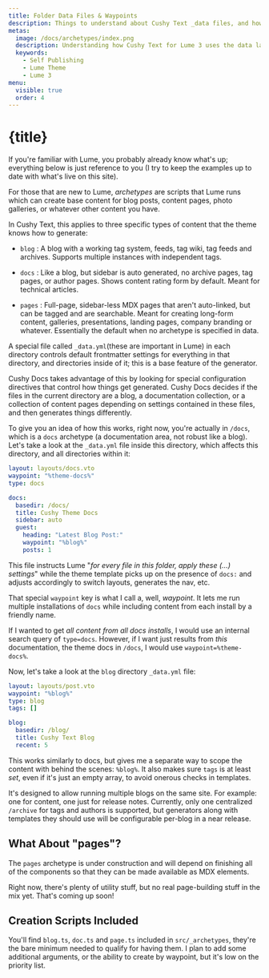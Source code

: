 ```yaml
---
title: Folder Data Files & Waypoints
description: Things to understand about Cushy Text _data files, and how they affect directories.
metas:
  image: /docs/archetypes/index.png
  description: Understanding how Cushy Text for Lume 3 uses the data layer to control page generation.
  keywords:
    - Self Publishing
    - Lume Theme
    - Lume 3 
menu:
  visible: true
  order: 4
---
```


# {title}

If you're familiar with Lume, you probably already know what's up; everything
below is just reference to you (I try to keep the examples up to date with 
what's live on this site).

For those that are new to Lume, _archetypes_ are scripts that Lume runs which can 
create base content for blog posts, content pages, photo galleries, or whatever other
content you have. 

In Cushy Text, this applies to three specific types of content that the theme knows
how to generate:

 - `blog` : A blog with a working tag system, feeds, tag wiki, tag feeds and 
    archives. Supports multiple instances with independent tags.

 - `docs` : Like a blog, but sidebar is auto generated, no archive pages, 
   tag pages, or author pages. Shows content rating form by default. Meant
   for technical articles.

 - `pages` : Full-page, sidebar-less MDX pages that aren't auto-linked, but
    can be tagged and are searchable. Meant for creating long-form content, 
    galleries, presentations, landing pages, company branding or whatever.
    Essentially the default when no archetype is specified in data.

A special file called `_data.yml`(these are important in Lume) in each directory 
controls default frontmatter settings for everything in that directory, and directories 
inside of it; this is a base feature of the generator.

Cushy Docs takes advantage of this by looking for special configuration directives 
that control how things get generated. Cushy Docs decides if the files in the current 
directory are a blog, a documentation collection, or a collection of content pages 
depending on settings contained in these files, and then generates things differently. 

To give you an idea of how this works, right now, you're actually in `/docs`,
which is a `docs` archetype (a documentation area, not robust like a blog). 
Let's take a look at the `_data.yml` file inside this directory, which affects
this directory, and all directories within it:

```yml
layout: layouts/docs.vto
waypoint: "%theme-docs%"
type: docs

docs:
  basedir: /docs/
  title: Cushy Theme Docs
  sidebar: auto
  guest:
    heading: "Latest Blog Post:"
    waypoint: "%blog%"
    posts: 1
```

This file instructs Lume "_for every file in this folder, apply these (...) settings_"
while the theme template picks up on the presence of `docs:` and adjusts accordingly
to switch layouts, generates the nav, etc. 

That special `waypoint` key is what I call a, well, _waypoint_. It lets me 
run multiple installations of `docs` while including content from each install
by a friendly name.

If I wanted to get _all content from all docs installs_, I would use an internal
search query of `type=docs`. However, if I want just results from _this_ documentation,
the theme docs in `/docs`, I would use `waypoint=%theme-docs%`. 

Now, let's take a look at the `blog` directory `_data.yml` file:

```yml
layout: layouts/post.vto
waypoint: "%blog%"
type: blog
tags: []

blog:
  basedir: /blog/
  title: Cushy Text Blog
  recent: 5
```

This works similarly to docs, but gives me a separate way to scope the 
content with behind the scenes: `%blog%`. It also makes sure `tags` is 
at least _set_, even if it's just an empty array, to avoid onerous 
checks in templates.

It's designed to allow running multiple blogs on the same site. For 
example: one for content, one just for release notes. Currently, only 
one centralized `/archive` for tags and authors is supported, but generators
along with templates they should use will be configurable per-blog in 
a near release.

## What About "pages"?

The `pages` archetype is under construction and will depend on finishing 
all of the components so that they can be made available as MDX elements.

Right now, there's plenty of utility stuff, but no real page-building 
stuff in the mix yet. That's coming up soon!

## Creation Scripts Included

You'll find `blog.ts`, `doc.ts` and `page.ts` included in `src/_archetypes`,
they're the bare minimum needed to qualify for having them. I plan to add
some additional arguments, or the ability to create by waypoint, but it's 
low on the priority list.













